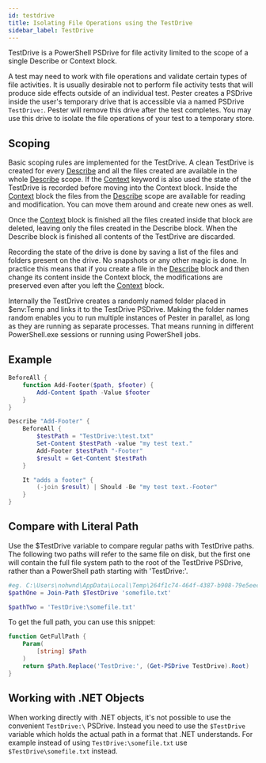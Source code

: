 ```yaml
---
id: testdrive
title: Isolating File Operations using the TestDrive
sidebar_label: TestDrive
---
```


TestDrive is a PowerShell PSDrive for file activity limited to the scope of a single Describe or Context block.

A test may need to work with file operations and validate certain types of file activities. It is usually desirable not to perform file activity tests that will produce side effects outside of an individual test. Pester creates a PSDrive inside the user's temporary drive that is accessible via a named PSDrive ```TestDrive:```. Pester will remove this drive after the test completes. You may use this drive to isolate the file operations of your test to a temporary store.

## Scoping

Basic scoping rules are implemented for the TestDrive. A clean TestDrive is created for every [Describe](../commands/Describe) and all the files created are available in the whole [Describe](../commands/Describe) scope. If the [Context](../commands/Context) keyword is also used the state of the TestDrive is recorded before moving into the Context block. Inside the [Context](../commands/Context) block the files from the [Describe](../commands/Describe) scope are available for reading and modification. You can move them around and create new ones as well.

Once the [Context](../commands/Context) block is finished all the files created inside that block are deleted, leaving only the files created in the Describe block. When the Describe block is finished all contents of the TestDrive are discarded.

Recording the state of the drive is done by saving a list of the files and folders present on the drive. No snapshots or any other magic is done. In practice this means that if you create a file in the [Describe](../commands/Describe) block and then change its content inside the Context block, the modifications are preserved even after you left the [Context](../commands/Context) block.

Internally the TestDrive creates a randomly named folder placed in $env:Temp and links it to the TestDrive PSDrive. Making the folder names random enables you to run multiple instances of Pester in parallel, as long as they are running as separate processes. That means running in different PowerShell.exe sessions or running using PowerShell jobs.

## Example

```powershell
BeforeAll {
    function Add-Footer($path, $footer) {
        Add-Content $path -Value $footer
    }
}

Describe "Add-Footer" {
    BeforeAll {
        $testPath = "TestDrive:\test.txt"
        Set-Content $testPath -value "my test text."
        Add-Footer $testPath "-Footer"
        $result = Get-Content $testPath
    }

    It "adds a footer" {
        (-join $result) | Should -Be "my test text.-Footer"
    }
}
```

## Compare with Literal Path

Use the $TestDrive variable to compare regular paths with TestDrive paths.  The following
two paths will refer to the same file on disk, but the first one will contain the full file
system path to the root of the TestDrive PSDrive, rather than a PowerShell path starting with
'TestDrive:\'.

```powershell
#eg. C:\Users\nohwnd\AppData\Local\Temp\264f1c74-464f-4387-b908-79e5eecba982\somefile.txt
$pathOne = Join-Path $TestDrive 'somefile.txt'

$pathTwo = 'TestDrive:\somefile.txt'
```

To get the full path, you can use this snippet:

```powershell
function GetFullPath {
    Param(
        [string] $Path
    )
    return $Path.Replace('TestDrive:', (Get-PSDrive TestDrive).Root)
}
```

## Working with .NET Objects

When working directly with .NET objects, it's not possible to use the convenient `TestDrive:\` PSDrive. Instead you need to use the `$TestDrive` variable which holds the actual path in a format that .NET understands. For example instead of using `TestDrive:\somefile.txt` use `$TestDrive\somefile.txt` instead.

